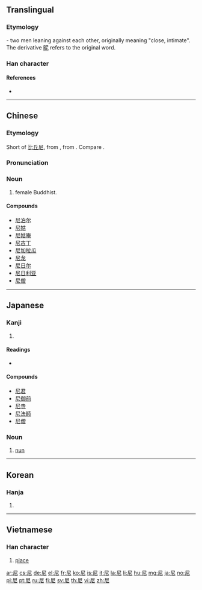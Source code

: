 ==Translingual==
{{stroke order|type=animate}}

===Etymology===
{{Han etyl}}
{{Han compound|尸|匕|t1=man|t2=man|ls=ic}} - two men leaning against each other, originally meaning "close, intimate". The derivative [[昵]] refers to the original word.

===Han character===
{{Han char|rn=44|rad=尸|as=02|sn=5|four=77211|canj=SP|ids=⿸尸匕}}

====References====
* {{Han ref|kx=0300.030|dkj=07635|dj=0596.010|hdz=20965.040|uh=5C3C|ud=23612|bh=A5A7|bd=42407}}

----

==Chinese==
{{zh-forms}}

===Etymology===
Short of [[比丘尼]], from {{etyl|sa|zh}} {{term|भिक्षुणी||a female beggar|tr=bhikṣunī|lang=sa}}, from {{etyl|pi|zh}} {{term|bhikkhunī||a female beggar|lang=pi}}. Compare {{term|भिक्षु||beggar|tr=bhikṣu|lang=sa}}.

===Pronunciation===
{{zh-pron
|m=ní
|c=nei4
|mn=nî
|mc=y
|oc=y
|ma=
|cat=n
}}

===Noun===
# female Buddhist.

====Compounds====
* [[尼泊尔]]
* [[尼姑]]
* [[尼姑庵]]
* [[尼古丁]]
* [[尼加拉瓜]]
* [[尼龙]]
* [[尼日尔]]
* [[尼日利亚]]
* [[尼僧]]

----

==Japanese==

===Kanji===
{{ja-kanji|grade=c|rs=尸02}}

# {{defn|lang=ja|sort=尸02}}

====Readings====
* {{ja-readings|on=[[に]] (ni), [[じ]] (ji)|kun=[[あま]] (ama)}}

====Compounds====
* [[尼君]]
* [[尼御前]]
* [[尼寺]]
* [[尼法師]]
* [[尼僧]]

===Noun===
{{ja-noun|あま}}

# [[nun]]

----

==Korean==

===Hanja===
{{ko-hanja|hangeul=[[니]], [[이]]|rv=ni, i|mr=ni, i}}

# {{defn|lang=ko|sort=尸02}}

----

==Vietnamese==

===Han character===
{{vi-hantu|[[ni]], [[này]], [[nê]], [[nơi]], [[nầy]], [[nì]]|rs=尸02}}

# [[place#Noun|place]]

[[ar:尼]]
[[cs:尼]]
[[de:尼]]
[[el:尼]]
[[fr:尼]]
[[ko:尼]]
[[is:尼]]
[[it:尼]]
[[la:尼]]
[[li:尼]]
[[hu:尼]]
[[mg:尼]]
[[ja:尼]]
[[no:尼]]
[[pl:尼]]
[[pt:尼]]
[[ru:尼]]
[[fi:尼]]
[[sv:尼]]
[[th:尼]]
[[vi:尼]]
[[zh:尼]]